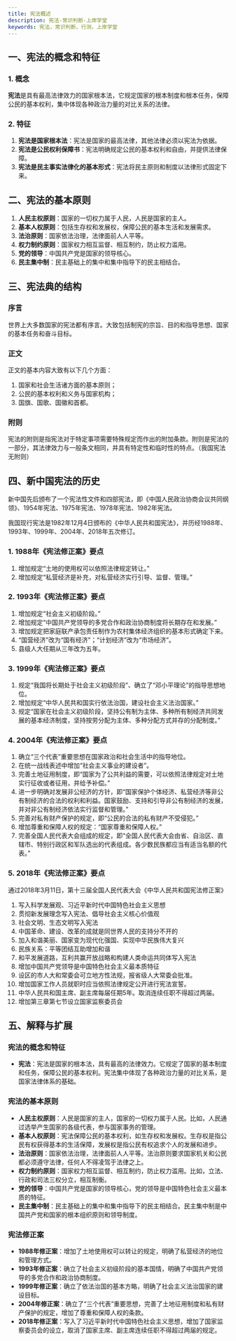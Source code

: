 ```yaml
---
title: 宪法概述
description: 宪法-常识判断-上岸学堂
keywords: 宪法，常识判断，行测，上岸学堂
---
```


## 一、宪法的概念和特征

### 1. 概念
**宪法**是具有最高法律效力的国家根本法，它规定国家的根本制度和根本任务，保障公民的基本权利，集中体现各种政治力量的对比关系的法律。

### 2. 特征
1. **宪法是国家根本法**：宪法是国家的最高法律，其他法律必须以宪法为依据。
2. **宪法是公民权利保障书**：宪法明确规定公民的基本权利和自由，并提供法律保障。
3. **宪法是民主事实法律化的基本形式**：宪法将民主原则和制度以法律形式固定下来。

## 二、宪法的基本原则

1. **人民主权原则**：国家的一切权力属于人民，人民是国家的主人。
2. **基本人权原则**：包括生存权和发展权，保障公民的基本生活和发展需求。
3. **法治原则**：国家依法治理，法律面前人人平等。
4. **权力制约原则**：国家权力相互监督、相互制约，防止权力滥用。
5. **党的领导**：中国共产党是国家的领导核心。
6. **民主集中制**：民主基础上的集中和集中指导下的民主相结合。

## 三、宪法典的结构

### 序言
世界上大多数国家的宪法都有序言。大致包括制宪的宗旨、目的和指导思想、国家的基本任务和奋斗目标。

### 正文
正文的基本内容大致有以下几个方面：
1. 国家和社会生活诸方面的基本原则；
2. 公民的基本权利和义务与国家机构；
3. 国旗、国歌、国徽和首都。

### 附则
宪法的附则是指宪法对于特定事项需要特殊规定而作出的附加条款。附则是宪法的一部分，其法律效力与一般条文相同，并具有特定性和临时性的特点。（我国宪法无附则）

## 四、新中国宪法的历史

新中国先后颁布了一个宪法性文件和四部宪法，即《中国人民政治协商会议共同纲领》、1954年宪法、1975年宪法、1978年宪法、1982年宪法。

我国现行宪法是1982年12月4日颁布的《中华人民共和国宪法》，并历经1988年、1993年、1999年、2004年、2018年五次修订。

### 1. 1988年《宪法修正案》要点
1. 增加规定“土地的使用权可以依照法律规定转让。”
2. 增加规定“私营经济是补充，对私营经济实行引导、监督、管理。”

### 2. 1993年《宪法修正案》要点
1. 增加规定“社会主义初级阶段。”
2. 增加规定“中国共产党领导的多党合作和政治协商制度将长期存在和发展。”
3. 增加规定把家庭联产承包责任制作为农村集体经济组织的基本形式确定下来。
4. “国营经济”改为“国有经济”；“计划经济”改为“市场经济”。
5. 县级人大任期从三年改为五年。

### 3. 1999年《宪法修正案》要点
1. 规定“我国将长期处于社会主义初级阶段”、确立了“邓小平理论”的指导思想地位。
2. 增加规定“中华人民共和国实行依法治国，建设社会主义法治国家。”
3. 规定“国家在社会主义初级阶段，坚持公有制为主体、多种所有制经济共同发展的基本经济制度，坚持按劳分配为主体、多种分配方式并存的分配制度。”

### 4. 2004年《宪法修正案》要点
1. 确立“三个代表”重要思想在国家政治和社会生活中的指导地位。
2. 在统一战线表述中增加“社会主义事业的建设者”。
3. 完善土地征用制度，即“国家为了公共利益的需要，可以依照法律规定对土地实行征收或者征用，并给予补偿。”
4. 进一步明确对发展非公经济的方针，即“国家保护个体经济、私营经济等非公有制经济的合法的权利和利益。国家鼓励、支持和引导非公有制经济的发展，并对非公有制经济依法实行监督和管理。”
5. 完善对私有财产保护的规定，即“公民的合法的私有财产不受侵犯。”
6. 增加尊重和保障人权的规定：“国家尊重和保障人权。”
7. 完善全国人民代表大会组成的规定，即“全国人民代表大会由省、自治区、直辖市、特别行政区和军队选出的代表组成。各少数民族都应当有适当名额的代表。”

### 5. 2018年《宪法修正案》要点
通过2018年3月11日，第十三届全国人民代表大会《中华人民共和国宪法修正案》
1. 写入科学发展观、习近平新时代中国特色社会主义思想
2. 贯彻新发展理念写入宪法、倡导社会主义核心价值观
3. 社会文明、生态文明写入宪法
4. 中国革命、建设、改革的成就是同世界人民的支持分不开的
5. 加入和谐美丽、国家变为现代化强国、实现中华民族伟大复兴
6. 民族关系：平等团结互助增加和谐
7. 和平发展道路，互利共赢开放战略和构建人类命运共同体写入宪法
8. 增加中国共产党领导是中国特色社会主义最本质特征
9. 设区的市人大和常委会可立地方性法规，报省级人大常委会批准。
10. 增加国家工作人员就职时应当依照法律规定公开进行宪法宣誓。
11. 中华人民共和国主席、副主席每届任期5年。取消连续任职不得超过两届。
12. 增加第三章第七节设立国家监察委员会


## 五、解释与扩展

### 宪法的概念和特征
- **宪法**：宪法是国家的根本法，具有最高的法律效力。它规定了国家的基本制度和任务，保障公民的基本权利。宪法集中体现了各种政治力量的对比关系，是国家法律体系的基础。

### 宪法的基本原则
- **人民主权原则**：人民是国家的主人，国家的一切权力属于人民。比如，人民通过选举产生国家的各级代表，参与国家事务的管理。
- **基本人权原则**：宪法保障公民的基本权利，如生存权和发展权。生存权是指公民有权获得基本的生活保障，发展权是指公民有权追求个人的发展和进步。
- **法治原则**：国家依法治理，法律面前人人平等。法治原则要求国家机关和公民都必须遵守法律，任何人不得凌驾于法律之上。
- **权力制约原则**：国家权力相互监督、相互制约，防止权力滥用。比如，立法、行政和司法三权分立，相互制衡。
- **党的领导**：中国共产党是国家的领导核心，党的领导是中国特色社会主义最本质的特征。
- **民主集中制**：民主基础上的集中和集中指导下的民主相结合。民主集中制是中国共产党和国家的根本组织原则和领导制度。

### 宪法修正案
- **1988年修正案**：增加了土地使用权可以转让的规定，明确了私营经济的地位和管理方式。
- **1993年修正案**：确立了社会主义初级阶段的基本国情，明确了中国共产党领导的多党合作和政治协商制度。
- **1999年修正案**：确立了依法治国的基本方略，明确了社会主义法治国家的建设目标。
- **2004年修正案**：确立了“三个代表”重要思想，完善了土地征用制度和私有财产保护的规定，增加了尊重和保障人权的条款。
- **2018年修正案**：写入了习近平新时代中国特色社会主义思想，增加了国家监察委员会的设立，取消了国家主席、副主席连续任职不得超过两届的规定。
